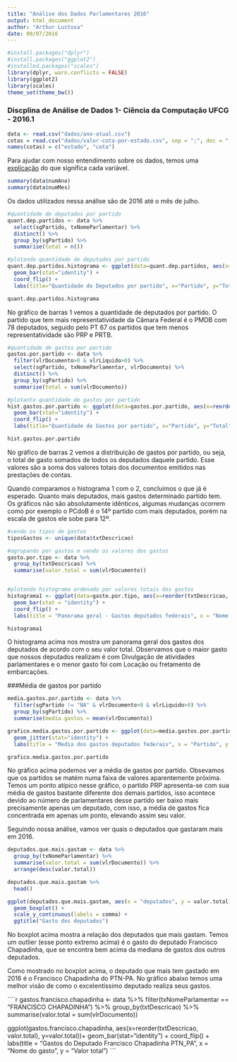 ```yaml
---
title: "Análise dos Dados Parlamentares 2016"
output: html_document
author: "Arthur Lustosa"
date: 08/07/2016
---
```

```r
#install.packages("dplyr")
#install.packages("ggplot2")
#installed.packages("scales")
library(dplyr, warn.conflicts = FALSE)
library(ggplot2)
library(scales)
theme_set(theme_bw())
```

### Discplina de Análise de Dados 1- Ciência da Computação UFCG - 2016.1

```r
data <- read.csv("dados/ano-atual.csv")
cotas = read.csv("dados/valor-cota-por-estado.csv", sep = ";", dec = ",")
names(cotas) = c("estado", "cota")
```

Para ajudar com nosso entendimento sobre os dados, temos uma [explicação](http://www2.camara.leg.br/transparencia/cota-para-exercicio-da-atividade-parlamentar/explicacoes-sobre-o-formato-dos-arquivos-xml) do que significa cada variável. 
```r
summary(data$numAno)
summary(data$numMes)
```
Os dados utilizados nessa análise são de 2016 até o mês de julho.

 
```r
#quantidade de deputados por partido
quant.dep.partidos <- data %>%
  select(sgPartido, txNomeParlamentar) %>% 
  distinct() %>%
  group_by(sgPartido) %>%
  summarise(total = n())

#plotando quantidade de deputados por partido
quant.dep.partidos.histograma <- ggplot(data=quant.dep.partidos, aes(x=reorder(sgPartido, total), y=total)) + 
  geom_bar(stat="identity") +
  coord_flip() +
  labs(title="Quantidade de Deputados por partido", x="Partido", y="Total")

quant.dep.partidos.histograma
```

No gráfico de barras 1 vemos a quantidade de deputados por partido. O partido que tem mais representatividade da Câmara Federal é o PMDB com 78 deputados, seguido pelo PT 67 os partidos que tem menos representatividade são PRP e PRTB. 

```r
#quantidade de gastos por partido
gastos.por.partido <- data %>%
  filter(vlrDocumento>0 & vlrLiquido>0) %>%
  select(sgPartido, txNomeParlamentar, vlrDocumento) %>%
  distinct() %>%
  group_by(sgPartido) %>%
  summarise(total = sum(vlrDocumento))

#plotanto quantidade de gastos por partido
hist.gastos.por.partido <- ggplot(data=gastos.por.partido, aes(x=reorder(sgPartido, total), y=total)) + 
  geom_bar(stat="identity") +
  coord_flip() +
  labs(title="Quantidade de Gastos por partido", x="Partido", y="Total")

hist.gastos.por.partido

```

No gráfico de barras 2 vemos a distribuição de gastos por partido, ou seja, o total de gasto somados de todos os deputados daquele partido. Esse valores são a soma dos valores totais dos documentos emitidos nas prestações de contas. 

Quando comparamos o histograma 1 com o 2, concluímos o que já é esperado. Quanto mais deputados, mais gastos determinado partido tem. Os gráficos não são absolutamente idênticos, algumas mudanças ocorrem como por exemplo o PCdoB é o 14º partido com mais deputados, porém na escala de gastos ele sobe para 12º.

```r
#vendo os tipos de gastos
tiposGastos <- unique(data$txtDescricao)

#agrupando por gastos e vendo os valores dos gastos
gasto.por.tipo <- data %>% 
  group_by(txtDescricao) %>% 
  summarise(valor.total = sum(vlrDocumento))


#plotando histograma ordenado por valores totais dos gastos
histograma1 <- ggplot(data=gasto.por.tipo, aes(x=reorder(txtDescricao, valor.total), y=valor.total)) + 
  geom_bar(stat = "identity") +
  coord_flip() +  
  labs(title = "Panorama geral - Gastos deputados federais", x = "Nome do gasto", y = "Valor total")

histograma1

``` 

O histograma acima nos mostra um panorama geral dos gastos dos deputados de acordo com o seu valor total. Observamos que o maior gasto que nossos deputados realizam é com Divulgação de atividades parlamentares e o menor gasto foi com Locação ou fretamento de embarcações.


###Média de gastos por partido
```r
media.gastos.por.partido <- data %>%
  filter(sgPartido != "NA" & vlrDocumento>0 & vlrLiquido>0) %>%
  group_by(sgPartido) %>%
  summarise(media.gastos = mean(vlrDocumento))

grafico.media.gastos.por.partido <- ggplot(data=media.gastos.por.partido, aes(x=reorder(sgPartido, media.gastos), y=media.gastos)) +
  geom_jitter(stat="identity") +
  labs(title = "Media dos gastos deputados federais", x = "Partido", y = "Valor total")

grafico.media.gastos.por.partido
```

No gráfico acima podemos ver a média de gastos por partido. Obsevamos que os partidos se matém numa faixa de valores aparentemente próxima. Temos um ponto atípico nesse gráfico, o partido PRP apresenta-se com sua média de gastos bastante diferente dos demais partidos, isso acontece devido ao número de parlamentares desse partido ser baixo mais precisamente apenas um deputado, com isso, a média de gastos fica concentrada em apenas um ponto, elevando assim seu valor. 


Seguindo nossa análise, vamos ver quais o deputados que gastaram mais em 2016.
```r
deputados.que.mais.gastam <- data %>%
  group_by(txNomeParlamentar) %>%
  summarise(valor.total = sum(vlrDocumento)) %>%
  arrange(desc(valor.total))

deputados.que.mais.gastam %>%
  head()

ggplot(deputados.que.mais.gastam, aes(x = "deputados", y = valor.total)) +
  geom_boxplot() +
  scale_y_continuous(labels = comma) +
  ggtitle("Gasto dos deputados")

```
No boxplot acima mostra a relação dos deputados que mais gastam. Temos um outlier (esse ponto extremo acima) é o gasto do deputado Francisco Chapadinha, que se encontra bem acima da mediana de gastos dos outros deputados. 

Como mostrado no boxplot acima, o deputado que mais tem gastado em 2016 é o Francisco Chapadinha do PTN-PA. No gráfico abaixo temos uma melhor visão de como o excelentíssimo deputado realiza seus gastos. 

````r
gastos.francisco.chapadinha <- data %>%
  filter(txNomeParlamentar == "FRANCISCO CHAPADINHA") %>%
  group_by(txtDescricao) %>%
  summarise(valor.total = sum(vlrDocumento))

ggplot(gastos.francisco.chapadinha, aes(x=reorder(txtDescricao, valor.total), y=valor.total))+
  geom_bar(stat="identity") +
  coord_flip() +
  labs(title = "Gastos do Deputado Francisco Chapadinha PTN_PA", x = "Nome do gasto", y = "Valor total")
```
